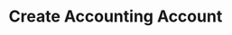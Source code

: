 ---
title: 'Create Accounting Account'
description: 'Create Accounting Account'
openapi: "/openapi/openapi.yaml POST /accountingaccounts/{companyId}"
---